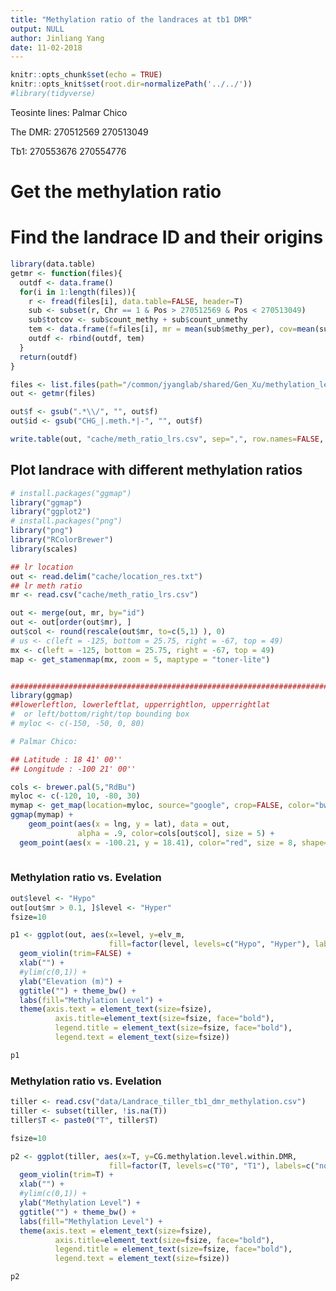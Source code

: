 ```yaml
---
title: "Methylation ratio of the landraces at tb1 DMR"
output: NULL
author: Jinliang Yang
date: 11-02-2018
---
```



```r
knitr::opts_chunk$set(echo = TRUE) 
knitr::opts_knit$set(root.dir=normalizePath('../../')) 
#library(tidyverse)
```

Teosinte lines:
Palmar Chico

The DMR:
270512569
270513049

Tb1:
270553676
270554776



# Get the methylation ratio


# Find the landrace ID and their origins

```r
library(data.table)
getmr <- function(files){
  outdf <- data.frame()
  for(i in 1:length(files)){
    r <- fread(files[i], data.table=FALSE, header=T)
    sub <- subset(r, Chr == 1 & Pos > 270512569 & Pos < 270513049)
    sub$totcov <- sub$count_methy + sub$count_unmethy
    tem <- data.frame(f=files[i], mr = mean(sub$methy_per), cov=mean(sub$totcov))
    outdf <- rbind(outdf, tem)
  }
  return(outdf)
}

files <- list.files(path="/common/jyanglab/shared/Gen_Xu/methylation_level/Landrace", pattern="CHG", full.names = TRUE)
out <- getmr(files)

out$f <- gsub(".*\\/", "", out$f)
out$id <- gsub("CHG_|.meth.*|-", "", out$f)

write.table(out, "cache/meth_ratio_lrs.csv", sep=",", row.names=FALSE, quote=FALSE)
```



## Plot landrace with different methylation ratios

```r
# install.packages("ggmap")
library("ggmap")
library("ggplot2")
# install.packages("png")
library("png")
library("RColorBrewer")
library(scales)

## lr location
out <- read.delim("cache/location_res.txt")
## lr meth ratio
mr <- read.csv("cache/meth_ratio_lrs.csv")

out <- merge(out, mr, by="id")
out <- out[order(out$mr), ]
out$col <- round(rescale(out$mr, to=c(5,1) ), 0)
# us <- c(left = -125, bottom = 25.75, right = -67, top = 49)
mx <- c(left = -125, bottom = 25.75, right = -67, top = 49)
map <- get_stamenmap(mx, zoom = 5, maptype = "toner-lite")


######################################################################################
library(ggmap)
##lowerleftlon, lowerleftlat, upperrightlon, upperrightlat
#  or left/bottom/right/top bounding box
# myloc <- c(-150, -50, 0, 80)

# Palmar Chico:

## Latitude : 18 41' 00'' 
## Longitude : -100 21' 00'' 

cols <- brewer.pal(5,"RdBu")
myloc <- c(-120, 10, -80, 30)
mymap <- get_map(location=myloc, source="google", crop=FALSE, color="bw")
ggmap(mymap) + 
    geom_point(aes(x = lng, y = lat), data = out,
               alpha = .9, color=cols[out$col], size = 5) +
  geom_point(aes(x = -100.21, y = 18.41), color="red", size = 8, shape=17)
  

```


### Methylation ratio vs. Evelation


```r

out$level <- "Hypo"
out[out$mr > 0.1, ]$level <- "Hyper"
fsize=10

p1 <- ggplot(out, aes(x=level, y=elv_m,
                      fill=factor(level, levels=c("Hypo", "Hyper"), labels=c("Hypo", "Hyper")))) + 
  geom_violin(trim=FALSE) +
  xlab("") +
  #ylim(c(0,1)) +
  ylab("Elevation (m)") +
  ggtitle("") + theme_bw() +
  labs(fill="Methylation Level") +
  theme(axis.text = element_text(size=fsize),
          axis.title=element_text(size=fsize, face="bold"),
          legend.title = element_text(size=fsize, face="bold"),
          legend.text = element_text(size=fsize))

p1
```


### Methylation ratio vs. Evelation


```r
tiller <- read.csv("data/Landrace_tiller_tb1_dmr_methylation.csv")
tiller <- subset(tiller, !is.na(T))
tiller$T <- paste0("T", tiller$T)

fsize=10

p2 <- ggplot(tiller, aes(x=T, y=CG.methylation.level.within.DMR,
                      fill=factor(T, levels=c("T0", "T1"), labels=c("non-Tiller", "Tiller")))) + 
  geom_violin(trim=T) +
  xlab("") +
  #ylim(c(0,1)) +
  ylab("Methylation Level") +
  ggtitle("") + theme_bw() +
  labs(fill="Methylation Level") +
  theme(axis.text = element_text(size=fsize),
          axis.title=element_text(size=fsize, face="bold"),
          legend.title = element_text(size=fsize, face="bold"),
          legend.text = element_text(size=fsize))

p2
```
